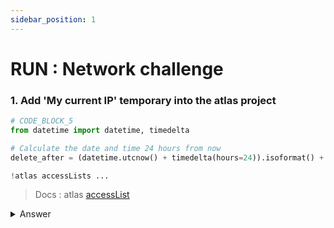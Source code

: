 ```yaml
---
sidebar_position: 1
---
```



# RUN : Network challenge 

### 1. Add 'My current IP' temporary into the atlas project

```python
# CODE_BLOCK_5
from datetime import datetime, timedelta

# Calculate the date and time 24 hours from now
delete_after = (datetime.utcnow() + timedelta(hours=24)).isoformat() + 'Z'

!atlas accessLists ...
```

> Docs : atlas [accessList](https://www.mongodb.com/docs/atlas/cli/current/command/atlas-accessLists/#std-label-atlas-accessLists)

<details>
    <summary> Answer </summary>
    ```python
    from datetime import datetime, timedelta

# Calculate the date and time 24 hours from now
delete_after = (datetime.utcnow() + timedelta(hours=24)).isoformat() + 'Z'



!atlas accessLists create --currentIp --projectId {project_id} --deleteAfter "{delete_after}"
```
</details>

### 2. Check that 'My current IP' was added:
```python
# CODE_BLOCK_6
!atlas accessLists list --output json --projectId {project_id}
```

## Next Steps

Start the chapter on [Authentication](./authentication) for database user management.
